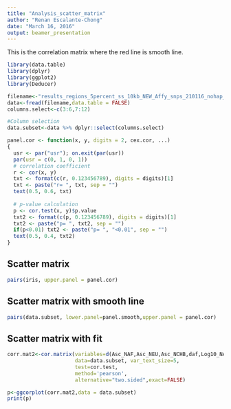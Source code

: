 ```yaml
---
title: "Analysis_scatter_matrix"
author: "Renan Escalante-Chong"
date: "March 16, 2016"
output: beamer_presentation
---
```



This is the correlation matrix where the red line is smooth line.

```r
library(data.table)
library(dplyr)
library(ggplot2)
library(Deducer)

```

```r
filename<-"results_regions_5percent_ss_10kb_NEW_Affy_snps_210116_nohap_transformer_1M_8pls.txt_500_model0_BestSimsParamStats_Obs0.txt"
data<-fread(filename,data.table = FALSE)
columns.select<-c(3:6,7:12)

#Column selection
data.subset<-data %>% dplyr::select(columns.select)

```

```r
panel.cor <- function(x, y, digits = 2, cex.cor, ...)
{
  usr <- par("usr"); on.exit(par(usr))
  par(usr = c(0, 1, 0, 1))
  # correlation coefficient
  r <- cor(x, y)
  txt <- format(c(r, 0.123456789), digits = digits)[1]
  txt <- paste("r= ", txt, sep = "")
  text(0.5, 0.6, txt)
  
  # p-value calculation
  p <- cor.test(x, y)$p.value
  txt2 <- format(c(p, 0.123456789), digits = digits)[1]
  txt2 <- paste("p= ", txt2, sep = "")
  if(p<0.01) txt2 <- paste("p= ", "<0.01", sep = "")
  text(0.5, 0.4, txt2)
}
```

## Scatter matrix

```r
pairs(iris, upper.panel = panel.cor)
```

## Scatter matrix with smooth line

```r
pairs(data.subset, lower.panel=panel.smooth,upper.panel = panel.cor)
```

## Scatter matrix with fit

```r
corr.mat2<-cor.matrix(variables=d(Asc_NAF,Asc_NEU,Asc_NCHB,daf,Log10_NAF,Log10_NEU,Log10_NCHB,NEU_AS,TEU_AS,TAF),
                      data=data.subset, var_text_size=5,
                      test=cor.test,
                      method='pearson',
                      alternative="two.sided",exact=FALSE)

p<-ggcorplot(corr.mat2,data = data.subset)
print(p)
```

